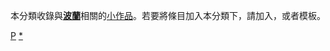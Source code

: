 {{Catnav|頁面分類|地理|国家|欧洲国家|波蘭}}
{{hiddencat}}
{{WPSS-cat}}
本分類收錄與'''[[波蘭|波蘭]]'''相關的[[Wikipedia:小作品|小作品]]。若要將條目加入本分類下，請加入'''{{tl|Poland-stub}}'''，或者'''{{tl|波蘭小作品}}'''模板。

[[Category:歐洲小作品|P]]
[[Category:波蘭|*]]